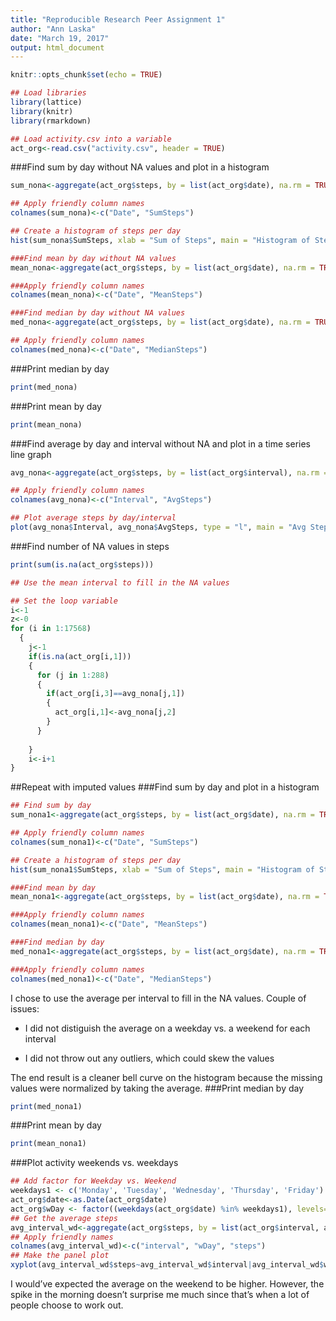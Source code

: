 ```yaml
---
title: "Reproducible Research Peer Assignment 1"
author: "Ann Laska"
date: "March 19, 2017"
output: html_document
---
```


```r
knitr::opts_chunk$set(echo = TRUE)

## Load libraries
library(lattice)
library(knitr)
library(rmarkdown)

## Load activity.csv into a variable
act_org<-read.csv("activity.csv", header = TRUE)
```

###Find sum by day without NA values and plot in a histogram
```r
sum_nona<-aggregate(act_org$steps, by = list(act_org$date), na.rm = TRUE, FUN = sum)

## Apply friendly column names
colnames(sum_nona)<-c("Date", "SumSteps")

## Create a histogram of steps per day
hist(sum_nona$SumSteps, xlab = "Sum of Steps", main = "Histogram of Steps")
```

```r
###Find mean by day without NA values
mean_nona<-aggregate(act_org$steps, by = list(act_org$date), na.rm = TRUE, FUN = mean)

###Apply friendly column names
colnames(mean_nona)<-c("Date", "MeanSteps")

###Find median by day without NA values
med_nona<-aggregate(act_org$steps, by = list(act_org$date), na.rm = TRUE, FUN = median)

## Apply friendly column names
colnames(med_nona)<-c("Date", "MedianSteps")
```
###Print median by day
```r
print(med_nona)
```
###Print mean by day
```r
print(mean_nona)
```

###Find average by day and interval without NA and plot in a time series line graph
```r
avg_nona<-aggregate(act_org$steps, by = list(act_org$interval), na.rm = TRUE, FUN = mean)

## Apply friendly column names
colnames(avg_nona)<-c("Interval", "AvgSteps")

## Plot average steps by day/interval
plot(avg_nona$Interval, avg_nona$AvgSteps, type = "l", main = "Avg Steps/Day by Interval", xlab = "Interval", ylab = "Avg Steps")
```

###Find number of NA values in steps
```r
print(sum(is.na(act_org$steps)))
```

```r
## Use the mean interval to fill in the NA values 

## Set the loop variable
i<-1
z<-0
for (i in 1:17568)
  {
    j<-1
    if(is.na(act_org[i,1]))
    {
      for (j in 1:288)
      {
        if(act_org[i,3]==avg_nona[j,1])
        {
          act_org[i,1]<-avg_nona[j,2]
        }
      }
      
    }
    i<-i+1
}
```

##Repeat with imputed values
###Find sum by day and plot in a histogram
```r
## Find sum by day
sum_nona1<-aggregate(act_org$steps, by = list(act_org$date), na.rm = TRUE, FUN = sum)

## Apply friendly column names
colnames(sum_nona1)<-c("Date", "SumSteps")

## Create a histogram of steps per day
hist(sum_nona1$SumSteps, xlab = "Sum of Steps", main = "Histogram of Steps")
```
```r
###Find mean by day
mean_nona1<-aggregate(act_org$steps, by = list(act_org$date), na.rm = TRUE, FUN = mean)

###Apply friendly column names
colnames(mean_nona1)<-c("Date", "MeanSteps")

###Find median by day
med_nona1<-aggregate(act_org$steps, by = list(act_org$date), na.rm = TRUE, FUN = median)

###Apply friendly column names
colnames(med_nona1)<-c("Date", "MedianSteps")
```
I chose to use the average per interval to fill in the NA values. Couple of issues:

* I did not distiguish the average on a weekday vs. a weekend for each interval

* I did not throw out any outliers, which could skew the values

The end result is a cleaner bell curve on the histogram because the missing values were normalized by taking the average.
###Print median by day
```r
print(med_nona1)
```
###Print mean by day
```r
print(mean_nona1)
```

###Plot activity weekends vs. weekdays
```r
## Add factor for Weekday vs. Weekend
weekdays1 <- c('Monday', 'Tuesday', 'Wednesday', 'Thursday', 'Friday')
act_org$date<-as.Date(act_org$date)
act_org$wDay <- factor((weekdays(act_org$date) %in% weekdays1), levels=c(FALSE, TRUE), labels=c('weekend', 'weekday')) 
## Get the average steps
avg_interval_wd<-aggregate(act_org$steps, by = list(act_org$interval, act_org$wDay), FUN = mean)
## Apply friendly names
colnames(avg_interval_wd)<-c("interval", "wDay", "steps")
## Make the panel plot
xyplot(avg_interval_wd$steps~avg_interval_wd$interval|avg_interval_wd$wDay,type="l",group=avg_interval_wd$wDay, layout=c(1,2), xlab = "Interval", ylab = "# of Steps")
```

I would've expected the average on the weekend to be higher. However, the spike in the morning doesn't surprise me much since that's when a lot of people choose to work out.

